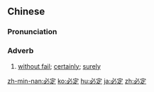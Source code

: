 ==Chinese==
{{zh-forms}}

===Pronunciation===
{{zh-pron
|m=bìdìng
|c=bit1 ding6
|mn=pit-tēng
|ma=Zh-bìdìng.ogg
|cat=adv
}}

===Adverb===
{{zh-adv}}

# [[without fail]]; [[certainly]]; [[surely]]

{{zh-cat|Intermediate}}

[[zh-min-nan:必定]]
[[ko:必定]]
[[hu:必定]]
[[ja:必定]]
[[zh:必定]]